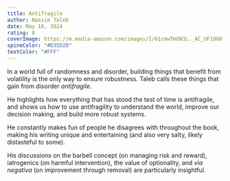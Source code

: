 ```yaml
---
title: Antifragile
author: Nassim Taleb
date: May 16, 2024
rating: 8
coverImage: https://m.media-amazon.com/images/I/61cmwTmON3L._AC_UF1000,1000_QL80_.jpg
spineColor: "#D35D2D"
textColor: "#FFF"
---
```


In a world full of randomness and disorder, building things that benefit from volatility is the only way to ensure robustness. Taleb calls these things that gain from disorder _antifragile_.

He highlights how everything that has stood the test of time is antifragile, and shows us how to use antifragility to understand the world, improve our decision making, and build more robust systems.

He constantly makes fun of people he disagrees with throughout the book, making his writing unique and entertaining (and also very salty, likely distasteful to some).

His discussions on the barbell concept (on managing risk and reward), iatrogenics (on harmful intervention), the value of optionality, and _via negativa_ (on improvement through removal) are particularly insightful.
